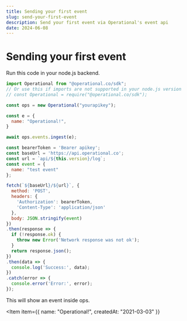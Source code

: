 ```yaml
---
title: Sending your first event
slug: send-your-first-event
description: Send your first event via Operational's event api
date: 2024-06-08
---
```



# Sending your first event

Run this code in your node.js backend.



```js
import Operational from "@operational.co/sdk";
// Or use this if imports are not supported in your node.js version
// const Operational = require("@operational.co/sdk");

const ops = new Operational("yourapikey");

const e = {
  name: "Operational!",
}

await ops.events.ingest(e);
```

```js
const bearerToken = 'Bearer apikey';
const baseUrl = 'https://api.operational.co';
const url = `api/${this.version}/log`;
const event = {
  name: "test event"
};

fetch(`${baseUrl}/${url}`, {
  method: 'POST',
  headers: {
    'Authorization': bearerToken,
    'Content-Type': 'application/json'
  },
  body: JSON.stringify(event)
})
.then(response => {
  if (!response.ok) {
    throw new Error('Network response was not ok');
  }
  return response.json();
})
.then(data => {
  console.log('Success:', data);
})
.catch(error => {
  console.error('Error:', error);
});
```

This will show an event inside ops.

<Item
  item={{
    name: "Operational!",
    createdAt: "2021-03-03"
  }}
></Item>
